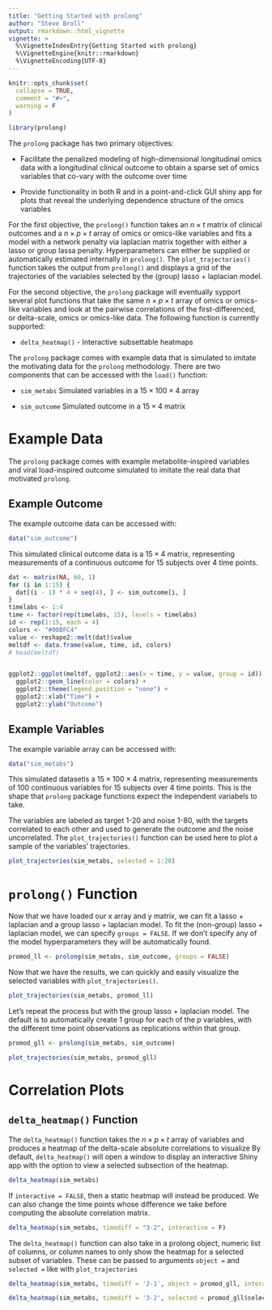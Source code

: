 ```yaml
---
title: "Getting Started with prolong"
author: "Steve Broll"
output: rmarkdown::html_vignette
vignette: >
  %\VignetteIndexEntry{Getting Started with prolong}
  %\VignetteEngine{knitr::rmarkdown}
  %\VignetteEncoding{UTF-8}
---
```


```r
knitr::opts_chunk$set(
  collapse = TRUE,
  comment = "#>",
  warning = F
)
```

```r
library(prolong)
```


The `prolong` package has two primary objectives:

* Facilitate the penalized modeling of high-dimensional longitudinal omics data with a longitudinal clinical outcome to obtain a sparse set of omics variables that co-vary with the outcome over time

* Provide functionality in both R and in a point-and-click GUI shiny app for plots that reveal the underlying dependence structure of the omics variables

For the first objective, the `prolong()` function takes an $n \times t$ matrix of clinical outcomes and a $n \times p \times t$ array of omics or omics-like variables and fits a model with a network penalty via laplacian matrix together with either a lasso or group lassa penalty. Hyperparameters can either be supplied or automatically estimated internally in `prolong()`. The `plot_trajectories()` function takes the output from `prolong()` and displays a grid of the trajectories of the variables selected by the (group) lasso + laplacian model. 

For the second objective, the `prolong` package will eventually sypport several plot functions that take the same $n \times p \times t$ array of omics or omics-like variables and look at the pairwise correlations of the first-differenced, or delta-scale, omics or omics-like data. The following function is currently supported: 

* `delta_heatmap()` - Interactive subsettable heatmaps

<!-- * `delta_scatter()` - 2D or 3D scatterplots  -->

<!-- * `delta_network()` - Interactive network visualizations -->

The `prolong` package comes with example data that is simulated to imitate the motivating data for the `prolong` methodology. There are two components that can be accessed with the `load()` function: 

* `sim_metabs` Simulated variables in a $15 \times 100 \times 4$ array

* `sim_outcome` Simulated outcome in a $15 \times 4$ matrix

# Example Data

The `prolong` package comes with example metabolite-inspired variables and viral load-inspired outcome simulated to imitate the real data that motivated `prolong`.

## Example Outcome

The example outcome data can be accessed with:


```r
data("sim_outcome")
```

This simulated clinical outcome data is a $15 \times 4$ matrix, representing measurements of a continuous outcome for 15 subjects over 4 time points. 

```r
dat <- matrix(NA, 60, 1)
for (i in 1:15) {
  dat[(i - 1) * 4 + seq(4), ] <- sim_outcome[i, ]
}
timelabs <- 1:4
time <- factor(rep(timelabs, 15), levels = timelabs)
id <- rep(1:15, each = 4)
colors <- "#00BFC4"
value <- reshape2::melt(dat)$value
meltdf <- data.frame(value, time, id, colors)
# head(meltdf)


ggplot2::ggplot(meltdf, ggplot2::aes(x = time, y = value, group = id)) +
  ggplot2::geom_line(color = colors) +
  ggplot2::theme(legend.position = "none") +
  ggplot2::xlab("Time") +
  ggplot2::ylab("Outcome")
```

## Example Variables

The example variable array can be accessed with:

```r
data("sim_metabs")
```


This simulated datasetis a $15 \times 100 \times 4$ matrix, representing measurements of 100 continuous variables for 15 subjects over 4 time points. This is the shape that `prolong` package functions expect the independent variabels to take.

The variables are labeled as target 1-20 and noise 1-80, with the targets correlated to each other and used to generate the outcome and the noise uncorrelated. The `plot_trajectories()` function can be used here to plot a sample of the variables' trajectories.

```r
plot_trajectories(sim_metabs, selected = 1:20)
```

# `prolong()` Function

Now that we have loaded our x array and y matrix, we can fit a lasso + laplacian and a group lasso + laplacian model. To fit the (non-group) lasso + laplacian model, we can specify `groups = FALSE`. If we don't specify any of the model hyperparameters they will be automatically found.

```r
promod_ll <- prolong(sim_metabs, sim_outcome, groups = FALSE)
```

Now that we have the results, we can quickly and easily visualize the selected variables with `plot_trajectories()`.

```r
plot_trajectories(sim_metabs, promod_ll)
```

Let's repeat the process but with the group lasso + laplacian model. The default is to automatically create 1 group for each of the $p$ variables, with the different time point observations as replications within that group.

```r
promod_gll <- prolong(sim_metabs, sim_outcome)
```


```r
plot_trajectories(sim_metabs, promod_gll)
```

# Correlation Plots


## `delta_heatmap()` Function

The `delta_heatmap()` function takes the $n\times p \times t$ array of variables and produces a heatmap of the delta-scale absolute correlations to visualize  By default, `delta_heatmap()` will open a window to display an interactive Shiny app with the option to view a selected subsection of the heatmap.

```r
delta_heatmap(sim_metabs)
```

If `interactive = FALSE`, then a static heatmap will instead be produced. We can also change the time points whose difference we take before computing the absolute correlation matrix.


```r
delta_heatmap(sim_metabs, timediff = "3-2", interactive = F)
```


The `delta_heatmap()` function can also take in a prolong object, numeric list of columns, or column names to only show the heatmap for a selected subset of variables. These can be passed to arguments `object = ` and `selected =` like with `plot_trajectories`

```r
delta_heatmap(sim_metabs, timediff = '2-1', object = promod_gll, interactive = F)
```

```r
delta_heatmap(sim_metabs, timediff = '3-2', selected = promod_gll$selected, interactive = F)
```


